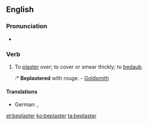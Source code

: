 ==English==

===Pronunciation===
* {{rhymes|ɑːstə(r)}}

===Verb===
{{en-verb}}

# {{context|transitive|lang=en}} To [[plaster]] over; to cover or smear thickly; to [[bedaub]].
#:* '''Beplastered''' with rouge. - [[w:Oliver Goldsmith|Goldsmith]]

====Translations====
{{trans-top|to cover}}
* German: {{t|de|bepflastern}}, {{t|de|bedecken}}
{{trans-mid}}
{{trans-bottom}}

[[et:beplaster]]
[[ko:beplaster]]
[[ta:beplaster]]